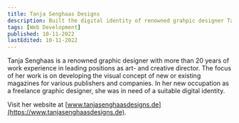 ```yaml
---
title: Tanja Senghaas Designs
description: Built the digital identity of renowned grahpic designer Tanja Senghaas-Thomsen
tags: [Web Development]
published: 10-11-2022
lastEdited: 10-11-2022
---
```


Tanja Senghaas is a renowned graphic designer with more than 20 years of work experience in leading positions as art- and creative director. The focus
of her work is on developing the visual concept of new or existing magazines for various publishers and companies. In her new occupation as a
freelance graphic designer, she was in need of a suitable digital identity.

Visit her website at [www.tanjasenghaasdesigns.de](https://www.tanjasenghaasdesigns.de).
